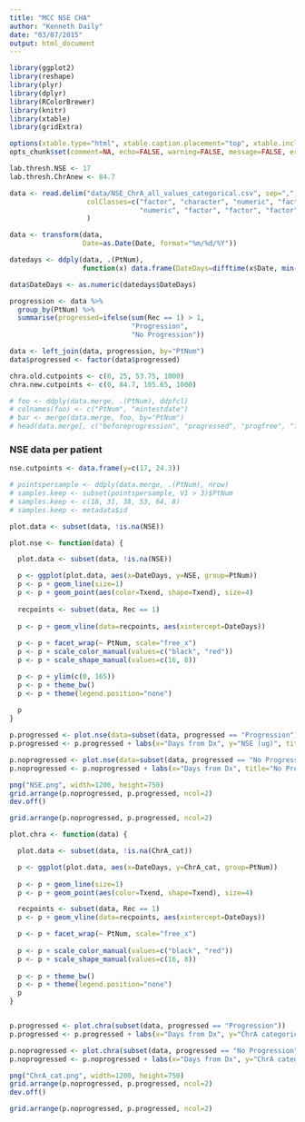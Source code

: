 ```yaml
---
title: "MCC NSE CHA"
author: "Kenneth Daily"
date: "03/07/2015"
output: html_document
---
```



```r
library(ggplot2)
library(reshape)
library(plyr)
library(dplyr)
library(RColorBrewer)
library(knitr)
library(xtable)
library(gridExtra)

options(xtable.type="html", xtable.caption.placement="top", xtable.include.row.names=FALSE)
opts_chunk$set(comment=NA, echo=FALSE, warning=FALSE, message=FALSE, error=FALSE, fig.width=10, fig.height=5)

lab.thresh.NSE <- 17
lab.thresh.ChrAnew <- 84.7
```

```r

data <- read.delim("data/NSE_ChrA_all_values_categorical.csv", sep=",", na.strings="",
                   colClasses=c("factor", "character", "numeric", "factor", "numeric", 
                                "numeric", "factor", "factor", "factor", "factor"),
                   )

data <- transform(data,
                  Date=as.Date(Date, format="%m/%d/%Y"))

datedays <- ddply(data, .(PtNum), 
                  function(x) data.frame(DateDays=difftime(x$Date, min(x$Date), units="days")))

data$DateDays <- as.numeric(datedays$DateDays)

progression <- data %>% 
  group_by(PtNum) %>% 
  summarise(progressed=ifelse(sum(Rec == 1) > 1, 
                              "Progression",
                              "No Progression"))

data <- left_join(data, progression, by="PtNum")
data$progressed <- factor(data$progressed)

chra.old.cutpoints <- c(0, 25, 53.75, 1000)
chra.new.cutpoints <- c(0, 84.7, 105.65, 1000)

# foo <- ddply(data.merge, .(PtNum), ddpfcl)
# colnames(foo) <- c("PtNum", "mintestdate")
# bar <- merge(data.merge, foo, by="PtNum")
# head(data.merge[, c("beforeprogression", "progressed", "progfree", "firstprg", "firstprgdays")])

```

### NSE data per patient

```r
nse.cutpoints <- data.frame(y=c(17, 24.3))
```

```r
# pointspersample <- ddply(data.merge, .(PtNum), nrow)
# samples.keep <- subset(pointspersample, V1 > 3)$PtNum
# samples.keep <- c(18, 31, 38, 53, 64, 8)
# samples.keep <- metadata$id

plot.data <- subset(data, !is.na(NSE))

plot.nse <- function(data) {

  plot.data <- subset(data, !is.na(NSE))

  p <- ggplot(plot.data, aes(x=DateDays, y=NSE, group=PtNum))
  p <- p + geom_line(size=1)
  p <- p + geom_point(aes(color=Txend, shape=Txend), size=4)
  
  recpoints <- subset(data, Rec == 1)
  
  p <- p + geom_vline(data=recpoints, aes(xintercept=DateDays))
  
  p <- p + facet_wrap(~ PtNum, scale="free_x")  
  p <- p + scale_color_manual(values=c("black", "red"))
  p <- p + scale_shape_manual(values=c(16, 8))

  p <- p + ylim(c(0, 165))
  p <- p + theme_bw()
  p <- p + theme(legend.position="none")
  
  p
}

p.progressed <- plot.nse(data=subset(data, progressed == "Progression"))
p.progressed <- p.progressed + labs(x="Days from Dx", y="NSE (ug)", title="Progression")

p.noprogressed <- plot.nse(data=subset(data, progressed == "No Progression"))
p.noprogressed <- p.noprogressed + labs(x="Days from Dx", title="No Progression")

png("NSE.png", width=1200, height=750)
grid.arrange(p.noprogressed, p.progressed, ncol=2)
dev.off()

grid.arrange(p.noprogressed, p.progressed, ncol=2)

```

```r
plot.chra <- function(data) {

  plot.data <- subset(data, !is.na(ChrA_cat))

  p <- ggplot(plot.data, aes(x=DateDays, y=ChrA_cat, group=PtNum))
  
  p <- p + geom_line(size=1)
  p <- p + geom_point(aes(color=Txend, shape=Txend), size=4)

  recpoints <- subset(data, Rec == 1)  
  p <- p + geom_vline(data=recpoints, aes(xintercept=DateDays))

  p <- p + facet_wrap(~ PtNum, scale="free_x")
  
  p <- p + scale_color_manual(values=c("black", "red"))
  p <- p + scale_shape_manual(values=c(16, 8))
  
  p <- p + theme_bw()
  p <- p + theme(legend.position="none")
  p
}


p.progressed <- plot.chra(subset(data, progressed == "Progression"))
p.progressed <- p.progressed + labs(x="Days from Dx", y="ChrA categorical level", title="Progression")

p.noprogressed <- plot.chra(subset(data, progressed == "No Progression"))
p.noprogressed <- p.noprogressed + labs(x="Days from Dx", y="ChrA categorical level", title="No Progression")

png("ChrA_cat.png", width=1200, height=750)
grid.arrange(p.noprogressed, p.progressed, ncol=2)
dev.off()

grid.arrange(p.noprogressed, p.progressed, ncol=2)

```
